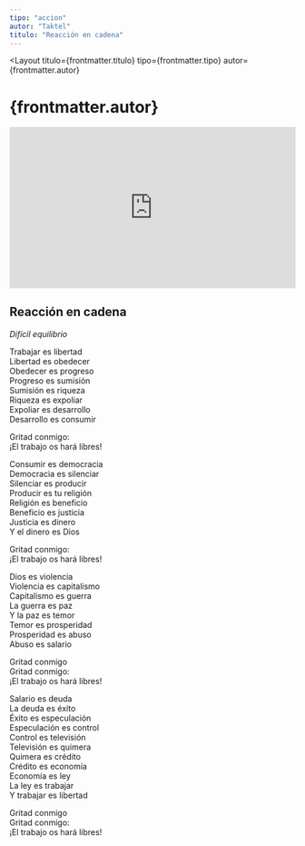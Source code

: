 ```yaml
---
tipo: "accion"
autor: "Taktel"
titulo: "Reacción en cadena"
---
```



<Layout
  titulo={frontmatter.titulo}
  tipo={frontmatter.tipo}
  autor={frontmatter.autor}
>

<Prose>
  <h1>{frontmatter.autor}</h1>
</Prose>

<div class="w-full">
  <div style="position:relative;padding-top:56.25%;">
    <iframe
      src="https://iframe.mediadelivery.net/embed/201842/5e39e1ec-8345-4d9d-a49f-1f9c34cf07e8?autoplay=false&loop=false&muted=false&preload=true&responsive=true"
      loading="lazy"
      style="border:0;position:absolute;top:0;height:100%;width:100%;"
      allow="accelerometer;gyroscope;autoplay;encrypted-media;picture-in-picture;"
      allowfullscreen="true"
    ></iframe>
  </div>
</div>

<Prose>

<ImageCaption
  mobileImgUrl={imageCartelDesktop}
  desktopImgUrl={imageCartelDesktop}
  caption="Pie de foto"
  alt="alt"
  clase="mt-20"
/>

## Reacción en cadena

_Difícil equilibrio_

Trabajar es libertad\
Libertad es obedecer\
Obedecer es progreso\
Progreso es sumisión\
Sumisión es riqueza\
Riqueza es expoliar\
Expoliar es desarrollo\
Desarrollo es consumir

Gritad conmigo:\
¡El trabajo os hará libres!

Consumir es democracia\
Democracia es silenciar\
Silenciar es producir\
Producir es tu religión\
Religión es beneficio\
Beneficio es justicia\
Justicia es dinero\
Y el dinero es Dios

Gritad conmigo:\
¡El trabajo os hará libres!

Dios es violencia\
Violencia es capitalismo\
Capitalismo es guerra\
La guerra es paz\
Y la paz es temor\
Temor es prosperidad\
Prosperidad es abuso\
Abuso es salario

Gritad conmigo\
Gritad conmigo:\
¡El trabajo os hará libres!

Salario es deuda\
La deuda es éxito\
Éxito es especulación\
Especulación es control\
Control es televisión\
Televisión es quimera\
Quimera es crédito\
Crédito es economía\
Economía es ley\
La ley es trabajar\
Y trabajar es libertad

Gritad conmigo\
Gritad conmigo:\
¡El trabajo os hará libres!

</Prose>
</Layout>
